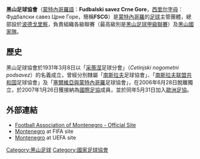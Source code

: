 {{noteTA
|T=zh-hans:黑山足球协会; zh-tw:蒙特內哥羅足球協會; zh-hk:黑山足球協會;
|1=zh-hans:黑山; zh-tw:蒙特內哥羅; zh-hk:黑山;
}}
{{國家足協 |
| Name               = 黑山足球協會<br />''Football Association of Montenegro''
| Logo               = FSCG.png
| Founded            = 1931年
| FIFA affiliation   = 2007年
| Region             = [[歐洲足協|歐洲足協]]
| Region affiliation = 2007年
| President          = {{flagicon|MNE}} [[Dejan_Savićević|德扬·萨维切维奇]]
| Coach              = {{flagicon|CRO}} [[Zlatko_Kranjčar|泽拉特克·克兰尼卡]]
}}
'''黑山足球協會'''（[[蒙特內哥羅語|蒙特內哥羅語]]：'''Fudbalski savez Crne Gore'''，[[西里尔字母|西里尔字母]]：Фудбалски савез Црне Горе，簡稱'''FSCG'''）是[[蒙特內哥羅|蒙特內哥羅]]的[[英式足球|足球]]主管團體，總部設於[[波德戈里察|波德戈里察]]，負責組織各級聯賽（最高級別是[[黑山足球甲級聯賽|黑山足球甲級聯賽]]）及[[蒙特內哥羅國家足球隊|黑山國家隊]]。

== 歷史 ==
黑山足球協會於1931年3月8日以「[[采蒂涅|采蒂涅]]足球分會」（''Cetinjski nogometni podsavez''）的名義成立，曾經分別隸屬「[[南斯拉夫社会主义联邦共和国|南斯拉夫]]足球協會」、「[[南斯拉夫联盟共和国|南斯拉夫联盟共和国]]足球協會」及「[[塞爾維亞與蒙特內哥羅|塞爾維亞與蒙特內哥羅]]足球協會」，在2006年6月28日脫離獨立，於2007年1月26日獲接納為[[國際足協|國際足協]]成員，並於同年5月31日加入[[歐洲足協|歐洲足協]]。

== 外部連結 ==
* [https://web.archive.org/web/20130602043306/http://fscg.co.me/ Football Association of Montenegro - Official Site]
* [http://www.fifa.com/associations/association=mne/index.html Montenegro]{{Wayback|url=http://www.fifa.com/associations/association=mne/index.html |date=20100327192532 }} at FIFA site
* [http://www.uefa.com/memberassociations/association=MNE/index.html Montenegro]{{Wayback|url=http://www.uefa.com/memberassociations/association=MNE/index.html |date=20100412003611 }} at UEFA site

{{UEFA成員國家足球協會}}

[[Category:黑山足球|Category:黑山足球]]
[[Category:國家足球協會|Category:國家足球協會]]